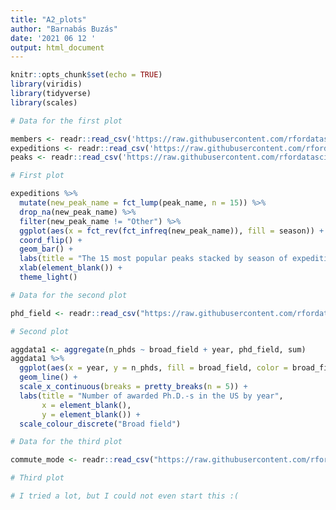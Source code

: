 ```yaml
---
title: "A2_plots"
author: "Barnabás Buzás"
date: '2021 06 12 '
output: html_document
---
```


```r
knitr::opts_chunk$set(echo = TRUE)
library(viridis)
library(tidyverse)
library(scales)
```

```r
# Data for the first plot

members <- readr::read_csv('https://raw.githubusercontent.com/rfordatascience/tidytuesday/master/data/2020/2020-09-22/members.csv')
expeditions <- readr::read_csv('https://raw.githubusercontent.com/rfordatascience/tidytuesday/master/data/2020/2020-09-22/expeditions.csv')
peaks <- readr::read_csv('https://raw.githubusercontent.com/rfordatascience/tidytuesday/master/data/2020/2020-09-22/peaks.csv')
```

```r
# First plot

expeditions %>%
  mutate(new_peak_name = fct_lump(peak_name, n = 15)) %>%
  drop_na(new_peak_name) %>%
  filter(new_peak_name != "Other") %>%
  ggplot(aes(x = fct_rev(fct_infreq(new_peak_name)), fill = season)) +
  coord_flip() +
  geom_bar() +
  labs(title = "The 15 most popular peaks stacked by season of expedition") +
  xlab(element_blank()) +
  theme_light()
```

```r
# Data for the second plot

phd_field <- readr::read_csv("https://raw.githubusercontent.com/rfordatascience/tidytuesday/master/data/2019/2019-02-19/phd_by_field.csv")
```

```r
# Second plot

aggdata1 <- aggregate(n_phds ~ broad_field + year, phd_field, sum)
aggdata1 %>%
  ggplot(aes(x = year, y = n_phds, fill = broad_field, color = broad_field)) +
  geom_line() +
  scale_x_continuous(breaks = pretty_breaks(n = 5)) +
  labs(title = "Number of awarded Ph.D.-s in the US by year",
       x = element_blank(),
       y = element_blank()) +
  scale_colour_discrete("Broad field")
```

```r
# Data for the third plot

commute_mode <- readr::read_csv("https://raw.githubusercontent.com/rfordatascience/tidytuesday/master/data/2019/2019-11-05/commute.csv")
```

```r
# Third plot

# I tried a lot, but I could not even start this :( 

```

